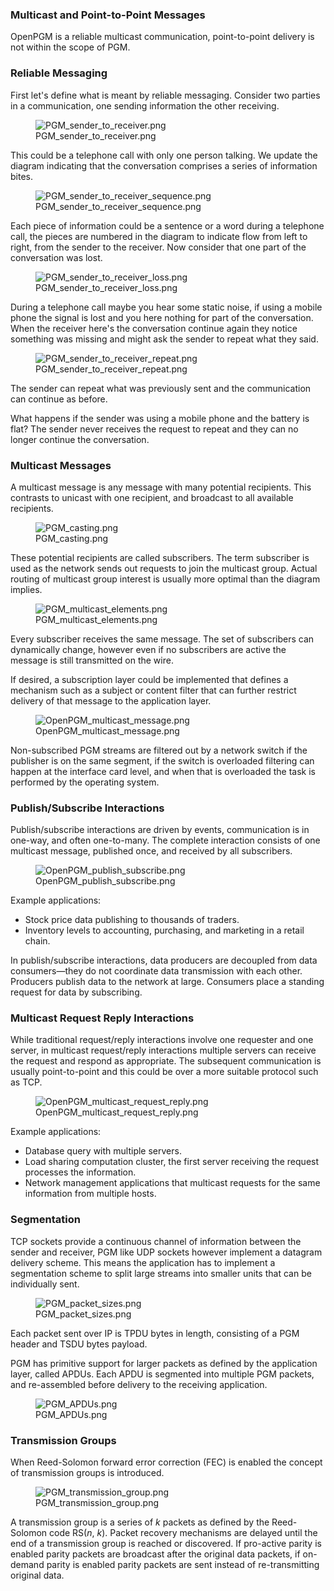 === Multicast and Point-to-Point Messages ===
OpenPGM is a reliable multicast communication, point-to-point delivery is not within the scope of PGM.


=== Reliable Messaging ===
First let's define what is meant by reliable messaging.  Consider two parties in a communication, one sending information the other receiving.


[[Image:PGM sender to receiver.png]]

This could be a telephone call with only one person talking.  We update the diagram indicating that the conversation comprises a series of information bites.


[[Image:PGM sender to receiver sequence.png]]

Each piece of information could be a sentence or a word during a telephone call, the pieces are numbered in the diagram to indicate flow from left to right, from the sender to the receiver.  Now consider that one part of the conversation was lost.


[[Image:PGM sender to receiver loss.png]]

During a telephone call maybe you hear some static noise, if using a mobile phone the signal is lost and you here nothing for part of the conversation.  When the receiver here's the conversation continue again they notice something was missing and might ask the sender to repeat what they said.


[[Image:PGM sender to receiver repeat.png]]

The sender can repeat what was previously sent and the communication can continue as before.

What happens if the sender was using a mobile phone and the battery is flat?  The sender never receives the request to repeat and they can no longer continue the conversation.


=== Multicast Messages ===
A multicast message is any message with many potential recipients.  This contrasts to unicast with one recipient, and broadcast to all available recipients.


[[Image:PGM casting.png]]

These potential recipients are called subscribers.  The term subscriber is used as the network sends out requests to join the multicast group.  Actual routing of multicast group interest is usually more optimal than the diagram implies.


[[Image:PGM multicast elements.png]]

Every subscriber receives the same message.  The set of subscribers can dynamically change, however even if no subscribers are active the message is still transmitted on the wire.

If desired, a subscription layer could be implemented that defines a mechanism such as a subject or content filter that can further restrict delivery of that message to the application layer.  


[[Image:OpenPGM multicast message.png]]

Non-subscribed PGM streams are filtered out by a network switch if the publisher is on the same segment, if the switch is overloaded filtering can happen at the interface card level, and when that is overloaded the task is performed by the operating system.


=== Publish/Subscribe Interactions ===
Publish/subscribe interactions are driven by events, communication is in one-way, and often one-to-many. The complete interaction consists of one multicast message, published once, and received by all subscribers.


[[Image:OpenPGM publish subscribe.png]]

Example applications:

* Stock price data publishing to thousands of traders.
* Inventory levels to accounting, purchasing, and marketing in a retail chain.
 
In publish/subscribe interactions, data producers are decoupled from data consumers—they do not coordinate data transmission with each other. Producers publish data to the network at large.
Consumers place a standing request for data by subscribing.


=== Multicast Request Reply Interactions ===
While traditional request/reply interactions involve one requester and one server, in multicast request/reply interactions multiple servers can receive the request and respond as appropriate.  The subsequent communication is usually point-to-point and this could be over a more suitable protocol such as TCP.

[[Image:OpenPGM multicast request reply.png]]

Example applications:

* Database query with multiple servers.
* Load sharing computation cluster, the first server receiving the request processes the information.
* Network management applications that multicast requests for the same information from multiple hosts.


=== Segmentation ===
TCP sockets provide a continuous channel of information between the sender and receiver, PGM like UDP sockets however implement a datagram delivery scheme.  This means the application has to implement a segmentation scheme to split large streams into smaller units that can be individually sent.

[[Image:PGM packet sizes.png]]

Each packet sent over IP is TPDU bytes in length, consisting of a PGM header and TSDU bytes payload.

PGM has primitive support for larger packets as defined by the application layer, called APDUs.  Each APDU is segmented into multiple PGM packets, and re-assembled before delivery to the receiving application.

[[Image:PGM APDUs.png]]


=== Transmission Groups ===
When Reed-Solomon forward error correction (FEC) is enabled the concept of transmission groups is introduced.

[[Image:PGM transmission group.png]]

A transmission group is a series of ''k'' packets as defined by the Reed-Solomon code RS(''n'', ''k'').  Packet recovery mechanisms are delayed until the end of a transmission group is reached or discovered.  If pro-active parity is enabled parity packets are broadcast after the original data packets, if on-demand parity is enabled parity packets are sent instead of re-transmitting original data.

